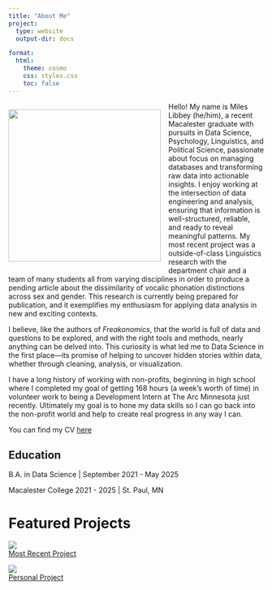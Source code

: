 ```yaml
---
title: "About Me"
project:
  type: website
  output-dir: docs

format:
  html:
    theme: cosmo
    css: styles.css
    toc: false
---
```


:::: {#intro-heading}
::: {style="float: left; margin-right: 15px;"}
![](profilePicture.png){width="300"}
:::
Hello! My name is Miles Libbey (he/him), a recent Macalester graduate with pursuits in Data Science, Psychology, Linguistics, and Political Science, passionate about focus on managing databases and transforming raw data into actionable insights. I enjoy working at the intersection of data engineering and analysis, ensuring that information is well-structured, reliable, and ready to reveal meaningful patterns. My most recent project was a outside-of-class Linguistics research with the department chair and a team of many students all from varying disciplines in order to produce a pending article about the dissimilarity of vocalic phonation distinctions across sex and gender. This research is currently being prepared for publication, and it exemplifies my enthusiasm for applying data analysis in new and exciting contexts.

I believe, like the authors of *Freakonomics*, that the world is full of data and questions to be explored, and with the right tools and methods, nearly anything can be delved into. This curiosity is what led me to Data Science in the first place—its promise of helping to uncover hidden stories within data, whether through cleaning, analysis, or visualization.

I have a long history of working with non-profits, beginning in high school where I completed my goal of getting 168 hours (a week's worth of time) in volunteer work to being a Development Intern at The Arc Minnesota just recently. Ultimately my goal is to hone my data skills so I can go back into the non-profit world and help to create real progress in any way I can.

You can find my CV [here](cv.qmd)
::::


## Education

::: {##intro-heading}

B.A. in Data Science \| September 2021 - May 2025

Macalester College 2021 - 2025 \| St. Paul, MN

:::

# Featured Projects
::: {.grid}
::: {.g-col-6}
<a href="projects/capstonePortfolio/index.html" class="overlay-container">
  <img src="projects/capstonePortfolio/icon.png">
  <div class="overlay-text">Most Recent Project</div>
</a>
:::

::: {.g-col-6}
<a href="projects/LonelinessProject/index.html" class="overlay-container">
  <img src="projects/LonelinessProject/icon.png">
  <div class="overlay-text">Personal Project</div>
</a>
:::
:::